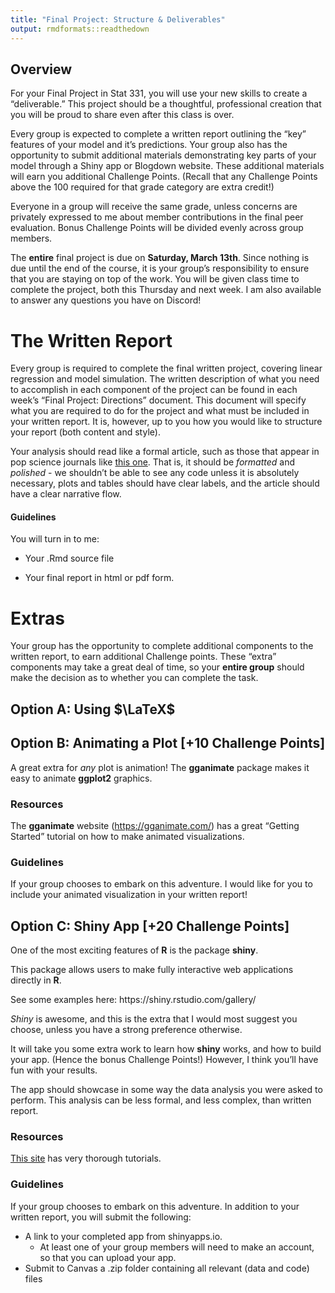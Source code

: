 ```yaml
---
title: "Final Project: Structure & Deliverables"
output: rmdformats::readthedown
---
```


## Overview

For your Final Project in Stat 331, you will use your new skills to create a
"deliverable."  This project should be a thoughtful, professional creation that
you will be proud to share even after this class is over.

Every group is expected to complete a written report outlining the "key" 
features of your model and it's predictions. Your group also has the opportunity 
to submit additional materials demonstrating key parts of your model through 
a Shiny app or Blogdown website. These additional materials will earn you
additional Challenge Points.  (Recall that any Challenge Points above the 100
required for that grade category are extra credit!)

Everyone in a group will receive the same grade, unless concerns are privately
expressed to me about member contributions in the final peer evaluation. Bonus
Challenge Points will be divided evenly across group members.

The **entire** final project is due on **Saturday, March 13th**. Since nothing
is due until the end of the course, it is your group's responsibility to ensure 
that you are staying on top of the work. You will be given class time to 
complete the project, both this Thursday and next week. I am also 
available to answer any questions you have on Discord! 


# The Written Report

Every group is required to complete the final written project, covering 
linear regression and model simulation. The written description of what you 
need to accomplish in each component of the project can be found in each 
week's "Final Project: Directions" document. This document will specify what 
you are required to do for the project and what must be included in your
written report. It is, however, up to you how you would like to structure your report (both content and style). 

Your analysis should read like a formal article, such as those that appear in
pop science journals like [this one](https://www.scientificamerican.com/). That
is, it should be *formatted* and *polished* - we shouldn't be able to see any
code unless it is absolutely necessary, plots and tables should have clear
labels, and the article should have a clear narrative flow.


#### Guidelines

You will turn in to me:

* Your .Rmd source file
    
* Your final report in html or pdf form.


# Extras 

Your group has the opportunity to complete additional components to the 
written report, to earn additional Challenge points. These "extra" components 
may take a great deal of time, so your **entire group** should make the decision 
as to whether you can complete the task. 

## Option A: Using $\LaTeX$

<!-- Stuff about writing out regression models using LaTex -->

<!-- Link to resources on writing LaTeX -->


## Option B: Animating a Plot [+10 Challenge Points]

A great extra for *any* plot is animation! The **gganimate** package makes 
it easy to animate **ggplot2** graphics. 

### Resources

The **gganimate** website (<https://gganimate.com/>) has a great "Getting 
Started" tutorial on how to make animated visualizations. 

### Guidelines

If your group chooses to embark on this adventure. I would like for you to 
include your animated visualization in your written report! 


## Option C: Shiny App [+20 Challenge Points]

One of the most exciting features of **R** is the package **shiny**.  

This package allows users to make fully interactive web applications directly
in **R**.

See some examples here: https://shiny.rstudio.com/gallery/

*Shiny* is awesome, and this is the extra that I would most suggest you
choose, unless you have a strong preference otherwise.

It will take you some extra work to learn how **shiny** works, and how to build
your app.  (Hence the bonus Challenge Points!)  However, I think you'll have fun
with your results.

The app should showcase in some way the data analysis you were asked to perform.
This analysis can be less formal, and less complex, than written report. 

### Resources

[This site](https://shiny.rstudio.com/tutorial/) has very thorough tutorials.

### Guidelines

If your group chooses to embark on this adventure. In addition to your written 
report, you will submit the following:

* A link to your completed app from shinyapps.io.  
  + At least one of your group members will need to make an account, so that you
  can upload your app.

* Submit to Canvas a .zip folder containing all relevant (data and code) files

